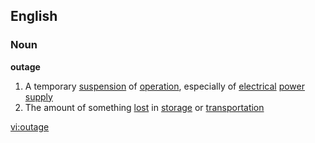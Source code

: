 ==English==
===Noun===
'''outage'''
#A temporary [[suspension]] of [[operation]], especially of [[electrical]] [[power]] [[supply]]
#The amount of something [[lost]] in [[storage]] or [[transportation]]

[[vi:outage]]